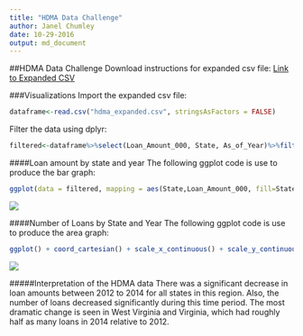 ```yaml
---
title: "HDMA Data Challenge"
author: Janel Chumley
date: 10-29-2016
output: md_document
---
```

##HDMA Data Challenge
Download instructions for expanded csv file:
[Link to Expanded CSV](https://www.dropbox.com/s/j7jtz42k315xu4n/hdma_expanded.csv?dl=0)

###Visualizations
Import the expanded csv file:
```r
dataframe<-read.csv("hdma_expanded.csv", stringsAsFactors = FALSE)
```
Filter the data using dplyr:
```r
filtered<-dataframe%>%select(Loan_Amount_000, State, As_of_Year)%>%filter(!is.na(Loan_Amount_000), !is.na(State), !is.na(As_of_Year))%>%group_by(State, As_of_Year)%>%summarize(count=n())
```

####Loan amount by state and year
The following ggplot code is use to produce the bar graph:
```r
ggplot(data = filtered, mapping = aes(State,Loan_Amount_000, fill=State)) + coord_cartesian() + facet_wrap(~As_of_Year, nrow=3) + geom_bar(stat="identity") + ylab("Total Loan Amount in Dollars")

```
![](bar_graph.png)

####Number of Loans by State and Year
The following ggplot code is use to produce the area graph:
```r
ggplot() + coord_cartesian() + scale_x_continuous() + scale_y_continuous() + facet_wrap(~As_of_Year,nrow=3) + layer(filtered, mapping = aes(Loan_Amount_000, fill=State), stat="bin", geom="area", position="stack") + xlim(0,1000) + xlab("Loan Amount in $000's") 
```
![](area_graph.png)

#####Interpretation of the HDMA data
There was a significant decrease in loan amounts between 2012 to 2014 for all states in this region. Also, the number of loans decreased significantly during this time period. The most dramatic change is seen in West Virginia and Virginia, which had roughly half as many loans in 2014 relative to 2012. 


